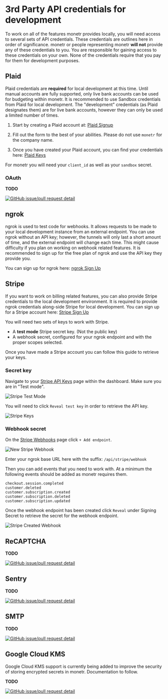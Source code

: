 # 3rd Party API credentials for development

To work on all of the features monetr provides locally, you will need access to several sets of API credentials. These
credentials are outlines here in order of significance. monetr or people representing monetr **will not** provide any of
these credentials to you. You are responsible for gaining access to these credentials on your own. None of the
credentials require that you pay for them for development purposes.

## Plaid

Plaid credentials are **required** for local development at this time. Until manual accounts are fully supported, only
live bank accounts can be used for budgeting within monetr. It is recommended to use Sandbox credentials from Plaid for
local development. The "development" credentials (as Plaid designates them) are for live bank accounts, however they can
only be used a limited number of times.

1. Start by creating a Plaid account at: [Plaid Signup](https://dashboard.plaid.com/signup)

2. Fill out the form to the best of your abilities. Please do not use `monetr` for the company name.

3. Once you have created your Plaid account, you can find your credentials
   here: [Plaid Keys](https://dashboard.plaid.com/team/keys)

For monetr you will need your `client_id` as well as your `sandbox` secret.

### OAuth

**TODO**

[![GitHub issue/pull request detail](https://img.shields.io/github/issues/detail/state/monetr/monetr/806?label=%23806%20-%20docs%3A%20Document%20Plaid%20OAuth%20setup%20for%20local%20development.&logo=github)](https://github.com/monetr/monetr/issues/806)

## ngrok

ngrok is used to test code for webhooks. It allows requests to be made to your local development instance from an
external endpoint. You can use ngrok without an API key; however, the tunnels will only last a short amount of time, and
the external endpoint will change each time. This might cause difficulty if you plan on working on webhook related
features. It is recommended to sign up for the free plan of ngrok and use the API key they provide you.

You can sign up for ngrok here: [ngrok Sign Up](https://dashboard.ngrok.com/signup)

## Stripe

If you want to work on billing related features, you can also provide Stripe credentials to the local development
environment. It is required to provide ngrok credentials along-side Stripe for local development. You can sign up for a
Stripe account here: [Stripe Sign Up](https://dashboard.stripe.com/register)

You will need two sets of keys to work with Stripe.

- A **test mode** Stripe secret key. (Not the public key)
- A webhook secret, configured for your ngrok endpoint and with the proper scopes selected.

Once you have made a Stripe account you can follow this guide to retrieve your keys.

### Secret key

Navigate to your [Stripe API Keys](https://dashboard.stripe.com/test/apikeys) page within the dashboard. Make sure you
are in
"Test mode".

![Stripe Test Mode](./assets/stripe_test_mode.png)

You will need to click `Reveal test key` in order to retrieve the API key.

![Stripe Keys](./assets/stripe_keys.png)

### Webhook secret

On the [Stripe Webhooks](https://dashboard.stripe.com/test/webhooks) page click `+ Add endpoint`.

![New Stripe Webhook](./assets/stripe_new_webhook.png)

Enter your ngrok base URL here with the suffix: `/api/stripe/webhook`

Then you can add events that you need to work with. At a minimum the following events should be added as monetr requires
them.

```text filename="Stripe Webhook Events"
checkout.session.completed
customer.deleted
customer.subscription.created
customer.subscription.deleted
customer.subscription.updated
```

Once the webhook endpoint has been created click `Reveal` under Signing Secret to retrieve the secret for the webhook
endpoint.

![Stripe Created Webhook](./assets/stripe_created_webhook.png)

## ReCAPTCHA

**TODO**

[![GitHub issue/pull request detail](https://img.shields.io/github/issues/detail/state/monetr/monetr/805?label=%23805%20-%20docs%3A%20Document%20ReCAPTCHA%20credentials.&logo=github)](https://github.com/monetr/monetr/issues/805)

## Sentry

**TODO**

[![GitHub issue/pull request detail](https://img.shields.io/github/issues/detail/state/monetr/monetr/856?label=%23856%20-%20docs%3A%20Document%20Sentry%20credentials.&logo=github)](https://github.com/monetr/monetr/issues/856)

## SMTP

**TODO**

[![GitHub issue/pull request detail](https://img.shields.io/github/issues/detail/state/monetr/monetr/857?label=%23857%20-%20docs%3A%20Document%20SMTP%20credentials.&logo=github)](https://github.com/monetr/monetr/issues/857)

## Google Cloud KMS

Google Cloud KMS support is currently being added to improve the security of storing encrypted secrets in monetr.
Documentation to follow.

**TODO**

[![GitHub issue/pull request detail](https://img.shields.io/github/issues/detail/state/monetr/monetr/936?label=%23936%20-%20docs%3A%20Document%20Google%20Cloud%20KMS%20credentials&logo=github)](https://github.com/monetr/monetr/issues/857)
